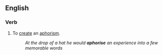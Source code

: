 ==English==

===Verb===
{{en-verb|aphoris|es}}

# To [[create]] an [[aphorism]].
#:''At the drop of a hat he would '''aphorise''' an experience into a few memorable words''